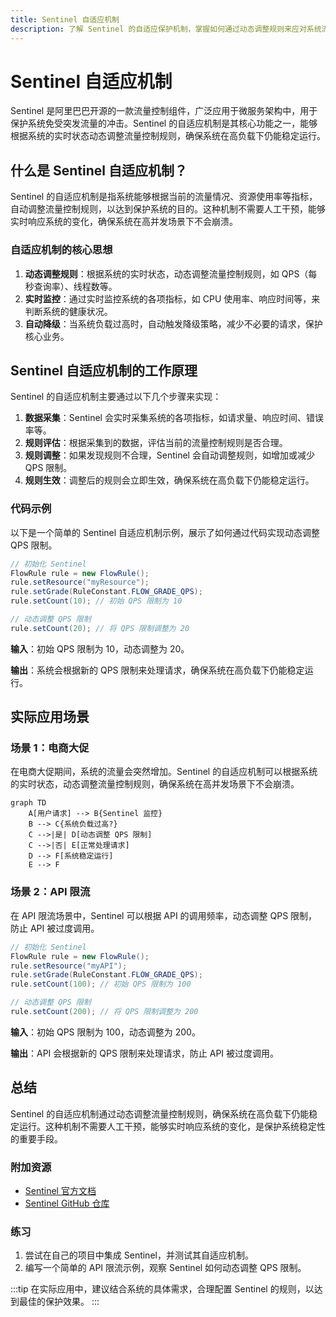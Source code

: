 ```yaml
---
title: Sentinel 自适应机制
description: 了解 Sentinel 的自适应保护机制，掌握如何通过动态调整规则来应对系统流量的变化，确保系统的稳定性。
---
```


# Sentinel 自适应机制

Sentinel 是阿里巴巴开源的一款流量控制组件，广泛应用于微服务架构中，用于保护系统免受突发流量的冲击。Sentinel 的自适应机制是其核心功能之一，能够根据系统的实时状态动态调整流量控制规则，确保系统在高负载下仍能稳定运行。

## 什么是 Sentinel 自适应机制？

Sentinel 的自适应机制是指系统能够根据当前的流量情况、资源使用率等指标，自动调整流量控制规则，以达到保护系统的目的。这种机制不需要人工干预，能够实时响应系统的变化，确保系统在高并发场景下不会崩溃。

### 自适应机制的核心思想

1. **动态调整规则**：根据系统的实时状态，动态调整流量控制规则，如 QPS（每秒查询率）、线程数等。
2. **实时监控**：通过实时监控系统的各项指标，如 CPU 使用率、响应时间等，来判断系统的健康状况。
3. **自动降级**：当系统负载过高时，自动触发降级策略，减少不必要的请求，保护核心业务。

## Sentinel 自适应机制的工作原理

Sentinel 的自适应机制主要通过以下几个步骤来实现：

1. **数据采集**：Sentinel 会实时采集系统的各项指标，如请求量、响应时间、错误率等。
2. **规则评估**：根据采集到的数据，评估当前的流量控制规则是否合理。
3. **规则调整**：如果发现规则不合理，Sentinel 会自动调整规则，如增加或减少 QPS 限制。
4. **规则生效**：调整后的规则会立即生效，确保系统在高负载下仍能稳定运行。

### 代码示例

以下是一个简单的 Sentinel 自适应机制示例，展示了如何通过代码实现动态调整 QPS 限制。

```java
// 初始化 Sentinel
FlowRule rule = new FlowRule();
rule.setResource("myResource");
rule.setGrade(RuleConstant.FLOW_GRADE_QPS);
rule.setCount(10); // 初始 QPS 限制为 10

// 动态调整 QPS 限制
rule.setCount(20); // 将 QPS 限制调整为 20
```

**输入**：初始 QPS 限制为 10，动态调整为 20。

**输出**：系统会根据新的 QPS 限制来处理请求，确保系统在高负载下仍能稳定运行。

## 实际应用场景

### 场景 1：电商大促

在电商大促期间，系统的流量会突然增加。Sentinel 的自适应机制可以根据系统的实时状态，动态调整流量控制规则，确保系统在高并发场景下不会崩溃。

```mermaid
graph TD
    A[用户请求] --> B{Sentinel 监控}
    B --> C{系统负载过高?}
    C -->|是| D[动态调整 QPS 限制]
    C -->|否| E[正常处理请求]
    D --> F[系统稳定运行]
    E --> F
```

### 场景 2：API 限流

在 API 限流场景中，Sentinel 可以根据 API 的调用频率，动态调整 QPS 限制，防止 API 被过度调用。

```java
// 初始化 Sentinel
FlowRule rule = new FlowRule();
rule.setResource("myAPI");
rule.setGrade(RuleConstant.FLOW_GRADE_QPS);
rule.setCount(100); // 初始 QPS 限制为 100

// 动态调整 QPS 限制
rule.setCount(200); // 将 QPS 限制调整为 200
```

**输入**：初始 QPS 限制为 100，动态调整为 200。

**输出**：API 会根据新的 QPS 限制来处理请求，防止 API 被过度调用。

## 总结

Sentinel 的自适应机制通过动态调整流量控制规则，确保系统在高负载下仍能稳定运行。这种机制不需要人工干预，能够实时响应系统的变化，是保护系统稳定性的重要手段。

### 附加资源

- [Sentinel 官方文档](https://sentinelguard.io/)
- [Sentinel GitHub 仓库](https://github.com/alibaba/Sentinel)

### 练习

1. 尝试在自己的项目中集成 Sentinel，并测试其自适应机制。
2. 编写一个简单的 API 限流示例，观察 Sentinel 如何动态调整 QPS 限制。

:::tip
在实际应用中，建议结合系统的具体需求，合理配置 Sentinel 的规则，以达到最佳的保护效果。
:::